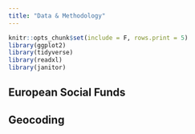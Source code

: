 ```yaml
---
title: "Data & Methodology"
---
```


```r
knitr::opts_chunk$set(include = F, rows.print = 5)
library(ggplot2)
library(tidyverse)
library(readxl)
library(janitor)
```

## European Social Funds



## Geocoding

